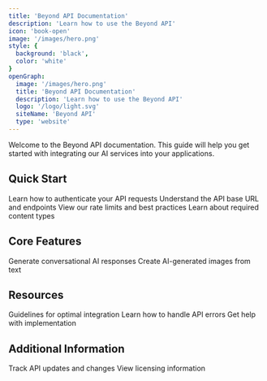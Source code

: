 ```yaml
---
title: 'Beyond API Documentation'
description: 'Learn how to use the Beyond API'
icon: 'book-open'
image: '/images/hero.png'
style: {
  background: 'black',
  color: 'white'
}
openGraph:
  image: '/images/hero.png'
  title: 'Beyond API Documentation'
  description: 'Learn how to use the Beyond API'
  logo: '/logo/light.svg'
  siteName: 'Beyond API'
  type: 'website'
---
```


Welcome to the Beyond API documentation. This guide will help you get started with integrating our AI services into your applications.

## Quick Start

<CardGroup cols={2}>
  <Card title="Authentication" icon="key" href="/authentication">
    Learn how to authenticate your API requests
  </Card>
  <Card title="Base URL" icon="link" href="/base-url">
    Understand the API base URL and endpoints
  </Card>
  <Card title="Rate Limits" icon="gauge-high" href="/rate-limits">
    View our rate limits and best practices
  </Card>
  <Card title="Content Types" icon="code" href="/content-type">
    Learn about required content types
  </Card>
</CardGroup>

## Core Features

<CardGroup cols={2}>
  <Card title="Chat Completions" icon="message-bot" href="/api-reference/chat-completions">
    Generate conversational AI responses
  </Card>
  <Card title="Image Generation" icon="image" href="/api-reference/image-generation">
    Create AI-generated images from text
  </Card>
</CardGroup>

## Resources

<CardGroup cols={3}>
  <Card title="Best Practices" icon="book-bookmark" href="/best-practices">
    Guidelines for optimal integration
  </Card>
  <Card title="Error Handling" icon="triangle-exclamation" href="/error-handling">
    Learn how to handle API errors
  </Card>
  <Card title="Support" icon="messages" href="/support">
    Get help with implementation
  </Card>
</CardGroup>

## Additional Information

<CardGroup cols={2}>
  <Card title="Changelog" icon="clock-rotate-left" href="/changelog">
    Track API updates and changes
  </Card>
  <Card title="License" icon="scale-balanced" href="/license">
    View licensing information
  </Card>
</CardGroup>
